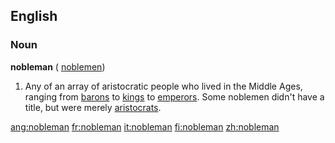 ==English==

===Noun===
'''nobleman''' ({{plural}} [[noblemen]])

#Any of an array of aristocratic people who lived in the Middle Ages, ranging from [[baron]]s to [[king]]s to [[emperor]]s.  Some noblemen didn't have a title, but were merely [[aristocrat]]s.

[[ang:nobleman]]
[[fr:nobleman]]
[[it:nobleman]]
[[fi:nobleman]]
[[zh:nobleman]]